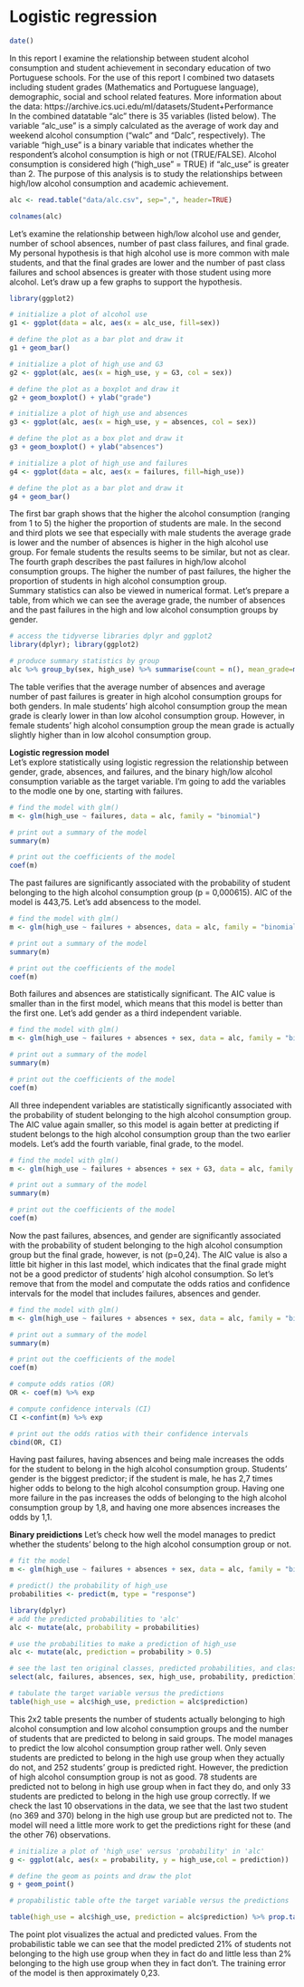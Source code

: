 # Logistic regression

```r
date()
```
In this report I examine the relationship between student alcohol consumption and student achievement in secondary education of two Portuguese schools. For the use of this report I combined two datasets including student grades (Mathematics and Portuguese language), demographic, social and school related features. More information about the data: https://archive.ics.uci.edu/ml/datasets/Student+Performance  
In the combined datatable "alc" there is 35 variables (listed below). The variable "alc_use" is a simply calculated as the average of work day and weekend alcohol consumption ("walc" and "Dalc", respectively). The variable "high_use" is a binary variable that indicates whether the respondent's alcohol consumption is high or not (TRUE/FALSE). Alcohol consumption is considered high ("high_use" = TRUE) if "alc_use" is greater than 2. The purpose of this analysis is to study the relationships between high/low alcohol consumption and academic achievement.

```r

alc <- read.table("data/alc.csv", sep=",", header=TRUE)

colnames(alc)


```
Let's examine the relationship between high/low alcohol use and gender, number of school absences, number of past class failures, and final grade. My personal hypothesis is that high alcohol use is more common with male students, and that the final grades are lower and the number of past class failures and school absences is greater with those student using more alcohol. Let's draw up a few graphs to support the hypothesis.

```r
library(ggplot2)

# initialize a plot of alcohol use
g1 <- ggplot(data = alc, aes(x = alc_use, fill=sex))

# define the plot as a bar plot and draw it
g1 + geom_bar()

# initialize a plot of high_use and G3
g2 <- ggplot(alc, aes(x = high_use, y = G3, col = sex))

# define the plot as a boxplot and draw it
g2 + geom_boxplot() + ylab("grade")

# initialize a plot of high_use and absences
g3 <- ggplot(alc, aes(x = high_use, y = absences, col = sex))

# define the plot as a box plot and draw it
g3 + geom_boxplot() + ylab("absences")

# initialize a plot of high_use and failures
g4 <- ggplot(data = alc, aes(x = failures, fill=high_use))

# define the plot as a bar plot and draw it
g4 + geom_bar()

```
The first bar graph shows that the higher the alcohol consumption (ranging from 1 to 5) the higher the proportion of students are male. In the second and third plots we see that especially with male students the average grade is lower and the number of absences is higher in the high alcohol use group. For female students the results seems to be similar, but not as clear. The fourth graph describes the past failures in high/low alcohol consumption groups. The higher the number of past failures, the higher the proportion of students in high alcohol consumption group.  
Summary statistics can also be viewed in numerical format. Let's prepare a table, from which we can see the average grade, the number of absences and the past failures in the high and low alcohol consumption groups by gender.


```r

# access the tidyverse libraries dplyr and ggplot2
library(dplyr); library(ggplot2)

# produce summary statistics by group
alc %>% group_by(sex, high_use) %>% summarise(count = n(), mean_grade=mean(G3), mean_absences=mean(absences), mean_failures=mean(failures))

```

The table verifies that the average number of absences and average number of past failures is greater in high alcohol consumption groups for both genders. In male students' high alcohol consumption group the mean grade is clearly lower in than low alcohol consumption group. However, in female students' high alcohol consumption group the mean grade is actually slightly higher than in low alcohol consumption group.  

**Logistic regression model**  
Let's explore statistically using logistic regression the relationship between gender, grade, absences, and failures, and the binary high/low alcohol consumption variable as the target variable. I'm going to add the variables to the modle one by one, starting with failures.


```r

# find the model with glm()
m <- glm(high_use ~ failures, data = alc, family = "binomial")

# print out a summary of the model
summary(m)

# print out the coefficients of the model
coef(m)


``` 
The past failures are significantly associated with the probability of student belonging to the high alcohol consumption group (p = 0,000615). AIC of the model is 443,75. Let's add absencess to the model.

```r

# find the model with glm()
m <- glm(high_use ~ failures + absences, data = alc, family = "binomial")

# print out a summary of the model
summary(m)

# print out the coefficients of the model
coef(m)


```
Both failures and absences are statistically significant. The AIC value is smaller than in the first model, which means that this model is better than the first one. Let's add gender as a third independent variable.

```r

# find the model with glm()
m <- glm(high_use ~ failures + absences + sex, data = alc, family = "binomial")

# print out a summary of the model
summary(m)

# print out the coefficients of the model
coef(m)


```
All three independent variables are statistically significantly associated with the probability of student belonging to the high alcohol consumption group. The AIC value again smaller, so this model is again better at predicting if student belongs to the high alcohol consumption group than the two earlier models. Let's add the fourth variable, final grade, to the model. 


```r

# find the model with glm()
m <- glm(high_use ~ failures + absences + sex + G3, data = alc, family = "binomial")

# print out a summary of the model
summary(m)

# print out the coefficients of the model
coef(m)


``` 
Now the past failures, absences, and gender are significantly associated with the probability of student belonging to the high alcohol consumption group but the final grade, however, is not (p=0,24). The AIC value is also a little bit higher in this last model, which indicates that the final grade might not be a good predictor of students' high alcohol consumption. So let's remove that from the model and computate the odds ratios and confidence intervals for the model that includes failures, absences and gender.

```r

# find the model with glm()
m <- glm(high_use ~ failures + absences + sex, data = alc, family = "binomial")

# print out a summary of the model
summary(m)

# print out the coefficients of the model
coef(m)

# compute odds ratios (OR)
OR <- coef(m) %>% exp

# compute confidence intervals (CI)
CI <-confint(m) %>% exp

# print out the odds ratios with their confidence intervals
cbind(OR, CI)

``` 
Having past failures, having absences and being male increases the odds for the student to belong in the high alcohol consumption group. Students' gender is the biggest predictor; if the student is male, he has 2,7 times higher odds to belong to the high alcohol consumption group. Having one more failure in the pas increases the odds of belonging to the high alcohol consumption group by 1,8, and having one more absences increases the odds by 1,1.  

**Binary preidictions**
Let's check how well the model manages to predict whether the students' belong to the high alcohol consumption group or not.

```r

# fit the model
m <- glm(high_use ~ failures + absences + sex, data = alc, family = "binomial")

# predict() the probability of high_use
probabilities <- predict(m, type = "response")

library(dplyr)
# add the predicted probabilities to 'alc'
alc <- mutate(alc, probability = probabilities)

# use the probabilities to make a prediction of high_use
alc <- mutate(alc, prediction = probability > 0.5)

# see the last ten original classes, predicted probabilities, and class predictions
select(alc, failures, absences, sex, high_use, probability, prediction) %>% tail(10)

# tabulate the target variable versus the predictions
table(high_use = alc$high_use, prediction = alc$prediction)


```
This 2x2 table presents the number of students actually belonging to high alcohol consumption and low alcohol consumption groups and the number of students that are predicted to belong in said groups. The model manages to predict the low alcohol consumption group rather well. Only seven students are predicted to belong in the high use group when they actually do not, and 252 students' group is predicted right. However, the prediction of high alcohol consumption group is not as good. 78 students are predicted not to belong in high use group when in fact they do, and only 33 students are predicted to belong in the high use group correctly. If we check the last 10 observations in the data, we see that the last two student (no 369 and 370) belong in the high use group but are predicted not to. The model will need a little more work to get the predictions right for these (and the other 76) observations.

```r

# initialize a plot of 'high_use' versus 'probability' in 'alc'
g <- ggplot(alc, aes(x = probability, y = high_use,col = prediction))

# define the geom as points and draw the plot
g + geom_point()

# propabilistic table ofte the target variable versus the predictions

table(high_use = alc$high_use, prediction = alc$prediction) %>% prop.table() %>% addmargins()


```
The point plot visualizes the actual and predicted values. From the probabilistic table we can see that the model predicted 21% of students not belonging to the high use group when they in fact do and little less than 2% belonging to the high use group when they in fact don't. The training error of the model is then approximately 0,23.
